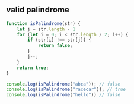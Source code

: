 
## valid palindrome

```js
function isPalindrome(str) {
    let j = str.length - 1
    for (let i = 0; i < str.length / 2; i++) {
        if (str[i] !== str[j]) {
            return false;
        }
        j--;
    }
    return true;
}

console.log(isPalindrome("abca")); // false
console.log(isPalindrome("racecar")); // true
console.log(isPalindrome("hello")) // false
```
